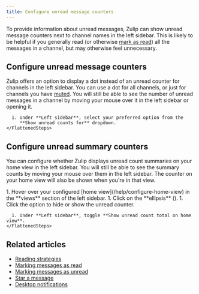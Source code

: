 ```yaml
---
title: Configure unread message counters
---
```



To provide information about unread messages, Zulip can show unread message
counters next to channel names in the left sidebar. This is likely to be helpful
if you generally read (or otherwise [mark as read](/help/marking-messages-as-read))
all the messages in a channel, but may otherwise feel unnecessary.

## Configure unread message counters

Zulip offers an option to display a dot instead of an unread counter for channels
in the left sidebar. You can use a dot for all channels, or just for channels you
have [muted](/help/mute-a-channel). You will still be able to see the number of
unread messages in a channel by moving your mouse over it in the left sidebar or
opening it.

<Tabs>
  <TabItem label="Desktop/Web">
    <FlattenedSteps>
      <NavigationSteps target="settings/preferences" />

      1. Under **Left sidebar**, select your preferred option from the
         **Show unread counts for** dropdown.
    </FlattenedSteps>
  </TabItem>
</Tabs>

## Configure unread summary counters

You can configure whether Zulip displays unread count summaries on your home
view in the left sidebar. You will still be able to see the
summary counts by moving your mouse over them in the left sidebar. The counter
on your home view will also be shown when you're in that view.

<Tabs>
  <TabItem label="Via left sidebar">
    <Steps>
      1. Hover over your configured [home view](/help/configure-home-view) in the
         **views** section of the left sidebar.
      1. Click on the **ellipsis** (<MoreVerticalIcon />).
      1. Click the option to hide or show the unread counter.
    </Steps>
  </TabItem>

  <TabItem label="Via personal settings">
    <FlattenedSteps>
      <NavigationSteps target="settings/preferences" />

      1. Under **Left sidebar**, toggle **Show unread count total on home view**.
    </FlattenedSteps>
  </TabItem>
</Tabs>

## Related articles

* [Reading strategies](/help/reading-strategies)
* [Marking messages as read](/help/marking-messages-as-read)
* [Marking messages as unread](/help/marking-messages-as-unread)
* [Star a message](/help/star-a-message)
* [Desktop notifications](/help/desktop-notifications)
